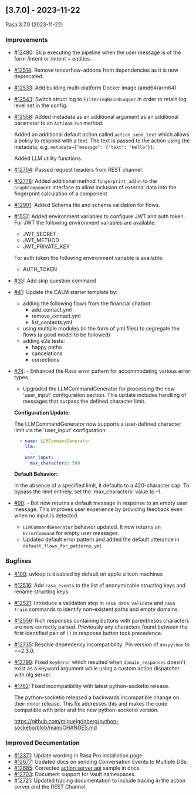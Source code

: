 ## [3.7.0] - 2023-11-22
                       
Rasa 3.7.0 (2023-11-22)                        
### Improvements
- [#12480](https://github.com/rasahq/rasa/issues/12480): Skip executing the pipeline when the user message is of the form /intent or /intent + entities.
- [#12514](https://github.com/rasahq/rasa/issues/12514): Remove tensorflow-addons from dependencies as it is now deprecated.
- [#12533](https://github.com/rasahq/rasa/issues/12533): Add building multi-platform Docker image (amd64/arm64)
- [#12543](https://github.com/rasahq/rasa/issues/12543): Switch struct log to `FilteringBoundLogger` in order to retain log level set in the config.
- [#12558](https://github.com/rasahq/rasa/issues/12558): Added metadata as an additional argument as an additional parameter to an
  `Action`s `run` method.

  Added an additional default action called `action_send_text` which allows
  a policy to respond with a text. The text is passed to the action using the
  metadata, e.g. `metadata={"message": {"text": "Hello"}}`.

  Added LLM utility functions.
- [#12704](https://github.com/rasahq/rasa/issues/12704): Passed request headers from REST channel.
- [#12778](https://github.com/rasahq/rasa/issues/12778): Added additional method `fingerprint_addon` to the `GraphComponent` interface to allow inclusion of external data into the fingerprint calculation of a component
- [#12901](https://github.com/rasahq/rasa/issues/12901): Added Schema file and schema validation for flows.
- [#1557](https://github.com/rasahq/rasa/issues/1557): Added environment variables to configure JWT and auth token.
  For JWT the following environment variables are available:
  - JWT_SECRET
  - JWT_METHOD
  - JWT_PRIVATE_KEY

  For auth token the following environment variable is available:
  - AUTH_TOKEN
- [#33](https://github.com/rasahq/rasa/issues/33): Add skip question command
- [#41](https://github.com/rasahq/rasa/issues/41): Update the CALM starter template by:
  - adding the following flows from the financial chatbot:
    - add_contact.yml
    - remove_contact.yml
    - list_contacts.yml
  - using multiple modules (in the form of yml files) to segregate the flows (a good model to be followed)
  - adding e2e tests:
    - happy paths
    - cancelations
    - corrections
- [#74](https://github.com/rasahq/rasa/issues/74): - Enhanced the Rasa error pattern for accommodating various error types. 
  - Upgraded the LLMCommandGenerator for processing the new 'user_input' configuration section. This update includes handling of messages that surpass the defined character limit.

  **Configuration Update:**

  The LLMCommandGenerator now supports a user-defined character limit via the 'user_input' configuration:

  ```yaml
    - name: LLMCommandGenerator
      llm:
        ...
      user_input:
        max_characters: 500
  ```

  **Default Behavior:**

  In the absence of a specified limit, it defaults to a 420-character cap.
  To bypass the limit entirely, set the 'max_characters' value to -1.
- [#90](https://github.com/rasahq/rasa/issues/90): - Bot now returns a default message in response to an empty user message. This improves user experience by providing 
  feedback even when no input is detected.
  - `LLMCommandGenerator` behavior updated. It now returns an `ErrorCommand` for empty user messages. 
  - Updated default error pattern and added the default utterance in `default_flows_for_patterns.yml`

### Bugfixes
- [#100](https://github.com/rasahq/rasa/issues/100): uvloop is disabled by default on apple silicon machines
- [#12516](https://github.com/rasahq/rasa/issues/12516): Add `rasa_events` to the list of anonymizable structlog keys and rename structlog keys.
- [#12521](https://github.com/rasahq/rasa/issues/12521): Introduce a validation step in `rasa data validate` and `rasa train` commands to identify non-existent paths and empty domains.
- [#12556](https://github.com/rasahq/rasa/issues/12556): Rich responses containing buttons with parentheses characters are now correctly parsed.
  Previously any characters found between the first identified pair of `()` in response button took precedence.
- [#12735](https://github.com/rasahq/rasa/issues/12735): Resolve dependency incompatibility: Pin  version of `dnspython` to ==2.3.0.
- [#12790](https://github.com/rasahq/rasa/issues/12790): Fixed `KeyError` which resulted when `domain_responses` doesn't exist as a keyword argument while using a custom action dispatcher with nlg server.
- [#1762](https://github.com/rasahq/rasa/issues/1762): Fixed incompatibility with latest python-socketio release. 

  The python-socketio released a backwards incompatible change on their minor 
  release. This fix addresses this and makes the code compatible with prior and
  the new python-socketio version. 

  https://github.com/miguelgrinberg/python-socketio/blob/main/CHANGES.md

### Improved Documentation
- [#12371](https://github.com/rasahq/rasa/issues/12371): Update wording in Rasa Pro installation page.
- [#12677](https://github.com/rasahq/rasa/issues/12677): Updated docs on sending Conversation Events to Multiple DBs.
- [#12685](https://github.com/rasahq/rasa/issues/12685): Corrected [action server api](https://rasa.com/docs/rasa/pages/action-server-api/) sample in docs.
- [#12703](https://github.com/rasahq/rasa/issues/12703): Document support for Vault namespaces.
- [#12721](https://github.com/rasahq/rasa/issues/12721): Updated tracing documentation to include tracing in the action server and the REST Channel.
